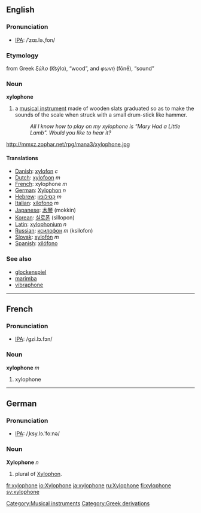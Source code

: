 {{wikipedia}}
==English==
===Pronunciation===
*[[IPA]]: /ˈzɑɪ.lə.ˌfon/

===Etymology===
from Greek ''ξύλο'' (k͡sýlo), “wood”, and ''φωνή'' (fōnḗ), “sound”

===Noun===
'''xylophone'''

#a [[musical instrument]] made of wooden slats graduated so as to make the sounds of the scale when struck with a small drum-stick like hammer.
#:''All I know how to play on my xylophone is "Mary Had a Little Lamb". Would you like to hear it?''

http://mmxz.zophar.net/rpg/mana3/xylophone.jpg

====Translations====
*[[Danish]]: [[xylofon]] ''c''
*[[Dutch]]: [[xylofoon]] ''m''
*[[French]]: xylophone ''m''
*[[German]]: [[Xylophon]] ''n''
*[[Hebrew]]: [[קסילופון]] ''m''
*[[Italian]]: [[xilofono]] ''m''
*[[Japanese]]: [[木琴]] (mokkin)
*[[Korean]]: [[실로폰]] (sillopon)
*[[Latin]]: [[xylophonium]] ''n''
*[[Russian]]: [[ксилофон]] ''m'' (ksilofon)
*[[Slovak]]: [[xylofón]] ''m''
*[[Spanish]]: [[xilófono]]

===See also===
*[[glockenspiel]]
*[[marimba]]
*[[vibraphone]]

----

==French==
===Pronunciation===
*[[IPA]]: /ɡzi.lɔ.fɔn/

===Noun===
'''xylophone''' ''m''

#xylophone

----
==German==
===Pronunciation===
*[[IPA]]: /ˌksy.lɔ.ˈfoːnə/

===Noun===
'''Xylophone''' ''n''
# plural of [[Xylophon]].

[[Category:Musical instruments]]
[[Category:Greek derivations]]

[[fr:xylophone]]
[[io:Xylophone]]
[[ja:xylophone]]
[[ru:Xylophone]]
[[fi:xylophone]]
[[sv:xylophone]]